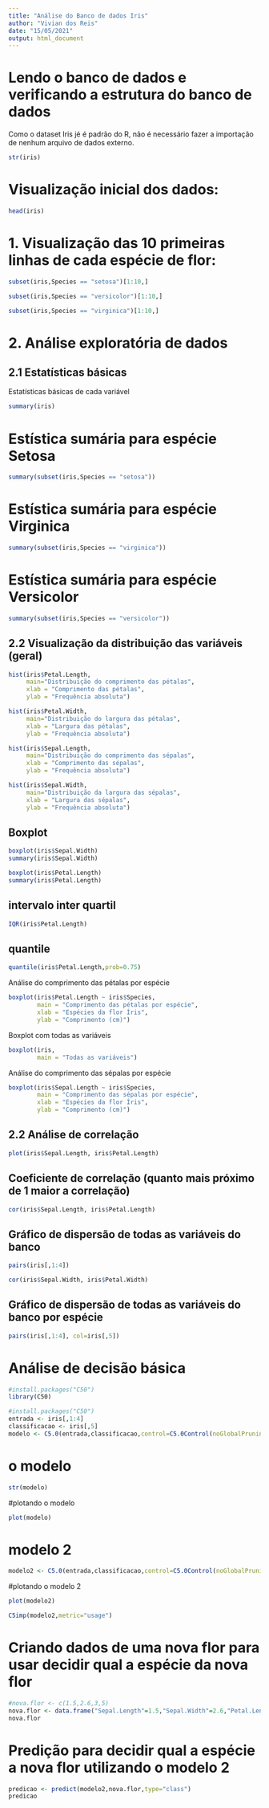 ```yaml
---
title: "Análise do Banco de dados Iris"
author: "Vivian dos Reis"
date: "15/05/2021"
output: html_document
---
```



# Lendo o banco de dados e verificando a estrutura do banco de dados
Como o dataset Iris jé é padrão do R, não é necessário fazer a importação de nenhum arquivo de dados externo.

```r
str(iris)

```
# Visualização inicial dos dados:
```r
head(iris)
```

# 1. Visualização das 10 primeiras linhas de cada espécie de flor:
```r
subset(iris,Species == "setosa")[1:10,]
```

```r
subset(iris,Species == "versicolor")[1:10,]
```


```r
subset(iris,Species == "virginica")[1:10,]
```

# 2. Análise exploratória de dados
## 2.1 Estatísticas básicas
Estatísticas básicas de cada variável
```r
summary(iris)
```

# Estística sumária para espécie **Setosa**
```r
summary(subset(iris,Species == "setosa"))
```

# Estística sumária para espécie **Virginica**
```r
summary(subset(iris,Species == "virginica"))
```

# Estística sumária para espécie **Versicolor**
```r
summary(subset(iris,Species == "versicolor"))
```

## 2.2 Visualização da distribuição das variáveis (geral)
```r
hist(iris$Petal.Length,
     main="Distribuição do comprimento das pétalas",
     xlab = "Comprimento das pétalas",
     ylab = "Frequência absoluta")
```

```r
hist(iris$Petal.Width,
     main="Distribuição do largura das pétalas",
     xlab = "Largura das pétalas",
     ylab = "Frequência absoluta")
```

```r
hist(iris$Sepal.Length,
     main="Distribuição do comprimento das sépalas",
     xlab = "Comprimento das sépalas",
     ylab = "Frequência absoluta")
```

```r
hist(iris$Sepal.Width,
     main="Distribuição da largura das sépalas",
     xlab = "Largura das sépalas",
     ylab = "Frequência absoluta")
```

## Boxplot
```r
boxplot(iris$Sepal.Width)
summary(iris$Sepal.Width)
```

```r
boxplot(iris$Petal.Length)
summary(iris$Petal.Length)
```

## intervalo inter quartil
```r
IQR(iris$Petal.Length)
```

## quantile
```r
quantile(iris$Petal.Length,prob=0.75)
```

Análise do comprimento das pétalas por espécie
```r
boxplot(iris$Petal.Length ~ iris$Species,
        main = "Comprimento das pétalas por espécie",
        xlab = "Espécies da flor Íris",
        ylab = "Comprimento (cm)")

```

Boxplot com todas as variáveis
```r
boxplot(iris,
        main = "Todas as variáveis")

```

Análise do comprimento das sépalas por espécie
```r
boxplot(iris$Sepal.Length ~ iris$Species,
        main = "Comprimento das sépalas por espécie",
        xlab = "Espécies da flor Íris",
        ylab = "Comprimento (cm)")
```

## 2.2 Análise de correlação
```r
plot(iris$Sepal.Length, iris$Petal.Length)
```

## Coeficiente de correlação (quanto mais próximo de 1 maior a correlação)
```r
cor(iris$Sepal.Length, iris$Petal.Length)
```

## Gráfico de dispersão de todas as variáveis do banco
```r
pairs(iris[,1:4])
```

```r
cor(iris$Sepal.Width, iris$Petal.Width)
```

## Gráfico de dispersão de todas as variáveis do banco por espécie
```r
pairs(iris[,1:4], col=iris[,5])
```

# Análise de decisão básica
```r
#install.packages("C50")
library(C50)
```

```r
#install.packages("C50")
entrada <- iris[,1:4]
classificacao <- iris[,5]
modelo <- C5.0(entrada,classificacao,control=C5.0Control(noGlobalPruning = TRUE, minCases = 1))
```

# o modelo
```r
str(modelo)
```

#plotando o modelo
```r
plot(modelo)
```

# modelo 2
```r
modelo2 <- C5.0(entrada,classificacao,control=C5.0Control(noGlobalPruning = FALSE))
```

#plotando o modelo 2
```r
plot(modelo2)
```

```r
C5imp(modelo2,metric="usage")
```

# Criando dados de uma nova flor para usar decidir qual a espécie da nova flor
```r
#nova.flor <- c(1.5,2.6,3,5)
nova.flor <- data.frame("Sepal.Length"=1.5,"Sepal.Width"=2.6,"Petal.Length"=3,"Petal.Width"=5)
nova.flor
```

# Predição para decidir qual a espécie a nova flor utilizando o modelo 2
```r
predicao <- predict(modelo2,nova.flor,type="class")
predicao
```